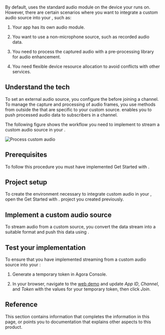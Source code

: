 

By default, <Vg k="VOICE_SDK" /> uses the standard audio module on the device your <Vpl k="CLIENT" /> runs on. However, there are certain scenarios where you want to integrate a custom audio source into your <Vpl k="CLIENT" />, such as:

1.  Your app has its own audio module.

2.  You want to use a non-microphone source, such as recorded audio data.

3.  You need to process the captured audio with a pre-processing library for audio enhancement.

4.  You need flexible device resource allocation to avoid conflicts with other services.

## Understand the tech

To set an external audio source, you configure the <Vg k="ENGINE" /> before joining a channel. To manage the capture and processing of audio frames, you use methods from outside the <Vg k="VOICE_SDK" /> that are specific to your custom source. <Vg k="VOICE_SDK" /> enables you to push processed audio data to subscribers in a channel.

The following figure shows the workflow you need to implement to stream a custom audio source in your <Vpl k="CLIENT" />.

![Process custom audio](/images/voice-sdk/custom-source-audio.svg)

## Prerequisites

To follow this procedure you must have implemented <Link to="../get-started/get-started-sdk?platform={{platform.PATH}}">Get Started with <Vpd k="NAME"/></Link>.

## Project setup

To create the environment necessary to integrate custom audio in your <Vpl k="CLIENT" />, open the <Link to="../get-started/get-started-sdk?platform={{platform.PATH}}">Get Started with <Vpd k="NAME"/></Link>. project you created previously.

## Implement a custom audio source

To stream audio from a custom source, you convert the data stream into a suitable format and push this data using <Vg k="VOICE_SDK" />.

<ProjectImplement/>

## Test your implementation

To ensure that you have implemented streaming from a custom audio source into your <Vpl k="CLIENT" />:

1.  Generate a temporary token in Agora Console.

2.  In your browser, navigate to the [<Vg k="COMPANY" /> web demo](https://webdemo.agora.io/agora-web-showcase/examples/Agora-Web-Tutorial-1to1-Web/) and update _App ID_, _Channel_, and _Token_ with the values for your temporary token, then click *Join*.

<ProjectTest/>

## Reference

This section contains information that completes the information in this page, or points you to documentation that explains other aspects to this product.

<Reference/>